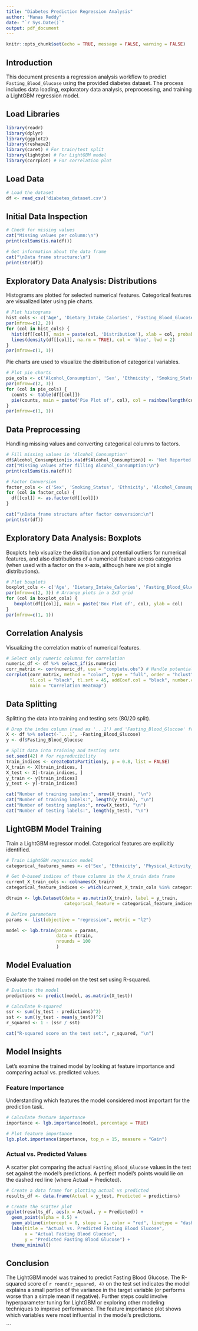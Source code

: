 ```yaml
---
title: "Diabetes Prediction Regression Analysis"
author: "Manas Reddy"
date: "`r Sys.Date()`"
output: pdf_document
---
```


```r
knitr::opts_chunk$set(echo = TRUE, message = FALSE, warning = FALSE)
```

## Introduction

This document presents a regression analysis workflow to predict `Fasting_Blood_Glucose` using the provided diabetes dataset. The process includes data loading, exploratory data analysis, preprocessing, and training a LightGBM regression model.

## Load Libraries

```r
library(readr)
library(dplyr)
library(ggplot2)
library(reshape2)
library(caret) # For train/test split
library(lightgbm) # For LightGBM model
library(corrplot) # For correlation plot
```

## Load Data

```r
# Load the dataset
df <- read_csv('diabetes_dataset.csv')
```

## Initial Data Inspection

```r
# Check for missing values
cat("Missing values per column:\n")
print(colSums(is.na(df)))

# Get information about the data frame
cat("\nData frame structure:\n")
print(str(df))
```

## Exploratory Data Analysis: Distributions

Histograms are plotted for selected numerical features. Categorical features are visualized later using pie charts.

```r
# Plot histograms
hist_cols <- c('Age', 'Dietary_Intake_Calories', 'Fasting_Blood_Glucose', 'BMI')
par(mfrow=c(2, 2)) 
for (col in hist_cols) {
  hist(df[[col]], main = paste(col, 'Distribution'), xlab = col, probability = TRUE, col = 'lightblue', border = 'black')
  lines(density(df[[col]], na.rm = TRUE), col = 'blue', lwd = 2)
}
par(mfrow=c(1, 1))
```

Pie charts are used to visualize the distribution of categorical variables.

```r
# Plot pie charts
pie_cols <- c('Alcohol_Consumption', 'Sex', 'Ethnicity', 'Smoking_Status', 'Physical_Activity_Level', 'Previous_Gestational_Diabetes')
par(mfrow=c(2, 3)) 
for (col in pie_cols) {
  counts <- table(df[[col]])
  pie(counts, main = paste('Pie Plot of', col), col = rainbow(length(counts)))
}
par(mfrow=c(1, 1)) 
```

## Data Preprocessing

Handling missing values and converting categorical columns to factors.

```r
# Fill missing values in 'Alcohol_Consumption'
df$Alcohol_Consumption[is.na(df$Alcohol_Consumption)] <- 'Not Reported'
cat("Missing values after filling Alcohol_Consumption:\n")
print(colSums(is.na(df)))

# Factor Conversion
factor_cols <- c('Sex', 'Smoking_Status', 'Ethnicity', 'Alcohol_Consumption', 'Physical_Activity_Level', 'Previous_Gestational_Diabetes')
for (col in factor_cols) {
  df[[col]] <- as.factor(df[[col]])
}

cat("\nData frame structure after factor conversion:\n")
print(str(df))
```

## Exploratory Data Analysis: Boxplots

Boxplots help visualize the distribution and potential outliers for numerical features, and also distributions of a numerical feature across categories (when used with a factor on the x-axis, although here we plot single distributions).

```r
# Plot boxplots
boxplot_cols <- c('Age', 'Dietary_Intake_Calories', 'Fasting_Blood_Glucose', 'BMI', 'Alcohol_Consumption', 'Previous_Gestational_Diabetes')
par(mfrow=c(2, 3)) # Arrange plots in a 2x3 grid
for (col in boxplot_cols) {
   boxplot(df[[col]], main = paste('Box Plot of', col), ylab = col)
}
par(mfrow=c(1, 1))
```

## Correlation Analysis

Visualizing the correlation matrix of numerical features.

```r
# Select only numeric columns for correlation
numeric_df <- df %>% select_if(is.numeric)
corr_matrix <- cor(numeric_df, use = "complete.obs") # Handle potential NAs in numeric columns for correlation
corrplot(corr_matrix, method = "color", type = "full", order = "hclust",
         tl.col = "black", tl.srt = 45, addCoef.col = "black", number.cex = 0.7,
         main = "Correlation Heatmap")
```

## Data Splitting

Splitting the data into training and testing sets (80/20 split).

```r
# Drop the index column (read as '...1') and 'Fasting_Blood_Glucose' from features
X <- df %>% select(-`...1`, -Fasting_Blood_Glucose)
y <- df$Fasting_Blood_Glucose

# Split data into training and testing sets
set.seed(42) # for reproducibility
train_indices <- createDataPartition(y, p = 0.8, list = FALSE)
X_train <- X[train_indices, ]
X_test <- X[-train_indices, ]
y_train <- y[train_indices]
y_test <- y[-train_indices]

cat("Number of training samples:", nrow(X_train), "\n")
cat("Number of training labels:", length(y_train), "\n")
cat("Number of testing samples:", nrow(X_test), "\n")
cat("Number of testing labels:", length(y_test), "\n")
```

## LightGBM Model Training

Train a LightGBM regressor model. Categorical features are explicitly identified.

```r
# Train LightGBM regression model
categorical_features_names <- c('Sex', 'Ethnicity', 'Physical_Activity_Level', 'Alcohol_Consumption', 'Smoking_Status', 'Previous_Gestational_Diabetes')

# Get 0-based indices of these columns in the X_train data frame
current_X_train_cols <- colnames(X_train)
categorical_feature_indices <- which(current_X_train_cols %in% categorical_features_names) - 1 

dtrain <- lgb.Dataset(data = as.matrix(X_train), label = y_train,
                      categorical_feature = categorical_feature_indices)

# Define parameters
params <- list(objective = "regression", metric = "l2")

model <- lgb.train(params = params,
                   data = dtrain,
                   nrounds = 100 
                   )
```

## Model Evaluation

Evaluate the trained model on the test set using R-squared.

```r
# Evaluate the model 
predictions <- predict(model, as.matrix(X_test))

# Calculate R-squared
ssr <- sum((y_test - predictions)^2)
sst <- sum((y_test - mean(y_test))^2)
r_squared <- 1 - (ssr / sst)

cat("R-squared score on the test set:", r_squared, "\n")
```

## Model Insights

Let's examine the trained model by looking at feature importance and comparing actual vs. predicted values.

### Feature Importance

Understanding which features the model considered most important for the prediction task.

```r
# Calculate feature importance
importance <- lgb.importance(model, percentage = TRUE)

# Plot feature importance
lgb.plot.importance(importance, top_n = 15, measure = "Gain")
```

### Actual vs. Predicted Values

A scatter plot comparing the actual `Fasting_Blood_Glucose` values in the test set against the model's predictions. A perfect model's points would lie on the dashed red line (where Actual = Predicted).

```r
# Create a data frame for plotting actual vs predicted
results_df <- data.frame(Actual = y_test, Predicted = predictions)

# Create the scatter plot
ggplot(results_df, aes(x = Actual, y = Predicted)) +
  geom_point(alpha = 0.5) +
  geom_abline(intercept = 0, slope = 1, color = "red", linetype = "dashed") + # Add identity line
  labs(title = "Actual vs. Predicted Fasting Blood Glucose",
       x = "Actual Fasting Blood Glucose",
       y = "Predicted Fasting Blood Glucose") +
  theme_minimal()
```

## Conclusion

The LightGBM model was trained to predict Fasting Blood Glucose. The R-squared score of `r round(r_squared, 4)` on the test set indicates the model explains a small portion of the variance in the target variable (or performs worse than a simple mean if negative). Further steps could involve hyperparameter tuning for LightGBM or exploring other modeling techniques to improve performance. The feature importance plot shows which variables were most influential in the model's predictions.

```


